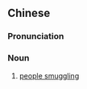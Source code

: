 ==Chinese==
{{zh-forms|type=22}}

===Pronunciation===
{{zh-pron
|m=rénkǒu zǒusī
|cat=n
}}

===Noun===
{{zh-noun}}

# [[people smuggling]]